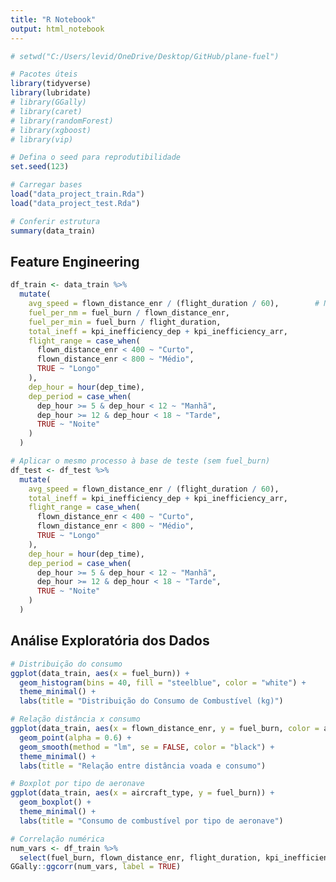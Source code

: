 ```yaml
---
title: "R Notebook"
output: html_notebook
---
```


```r
# setwd("C:/Users/levid/OneDrive/Desktop/GitHub/plane-fuel")

# Pacotes úteis
library(tidyverse)
library(lubridate)
# library(GGally)
# library(caret)
# library(randomForest)
# library(xgboost)
# library(vip)

# Defina o seed para reprodutibilidade
set.seed(123)

# Carregar bases
load("data_project_train.Rda")
load("data_project_test.Rda")
```

```r
# Conferir estrutura
summary(data_train)
```

## Feature Engineering

```r
df_train <- data_train %>%
  mutate(
    avg_speed = flown_distance_enr / (flight_duration / 60),        # NM/h
    fuel_per_nm = fuel_burn / flown_distance_enr,
    fuel_per_min = fuel_burn / flight_duration,
    total_ineff = kpi_inefficiency_dep + kpi_inefficiency_arr,
    flight_range = case_when(
      flown_distance_enr < 400 ~ "Curto",
      flown_distance_enr < 800 ~ "Médio",
      TRUE ~ "Longo"
    ),
    dep_hour = hour(dep_time),
    dep_period = case_when(
      dep_hour >= 5 & dep_hour < 12 ~ "Manhã",
      dep_hour >= 12 & dep_hour < 18 ~ "Tarde",
      TRUE ~ "Noite"
    )
  )
```

```r
# Aplicar o mesmo processo à base de teste (sem fuel_burn)
df_test <- df_test %>%
  mutate(
    avg_speed = flown_distance_enr / (flight_duration / 60),
    total_ineff = kpi_inefficiency_dep + kpi_inefficiency_arr,
    flight_range = case_when(
      flown_distance_enr < 400 ~ "Curto",
      flown_distance_enr < 800 ~ "Médio",
      TRUE ~ "Longo"
    ),
    dep_hour = hour(dep_time),
    dep_period = case_when(
      dep_hour >= 5 & dep_hour < 12 ~ "Manhã",
      dep_hour >= 12 & dep_hour < 18 ~ "Tarde",
      TRUE ~ "Noite"
    )
  )
```

## Análise Exploratória dos Dados

```r
# Distribuição do consumo
ggplot(data_train, aes(x = fuel_burn)) + 
  geom_histogram(bins = 40, fill = "steelblue", color = "white") +
  theme_minimal() +
  labs(title = "Distribuição do Consumo de Combustível (kg)")
```

```r
# Relação distância x consumo
ggplot(data_train, aes(x = flown_distance_enr, y = fuel_burn, color = aircraft_type)) +
  geom_point(alpha = 0.6) +
  geom_smooth(method = "lm", se = FALSE, color = "black") +
  theme_minimal() +
  labs(title = "Relação entre distância voada e consumo")
```

```r
# Boxplot por tipo de aeronave
ggplot(data_train, aes(x = aircraft_type, y = fuel_burn)) +
  geom_boxplot() +
  theme_minimal() +
  labs(title = "Consumo de combustível por tipo de aeronave")
```

```r
# Correlação numérica
num_vars <- df_train %>% 
  select(fuel_burn, flown_distance_enr, flight_duration, kpi_inefficiency_enr, avg_speed)
GGally::ggcorr(num_vars, label = TRUE)
```
